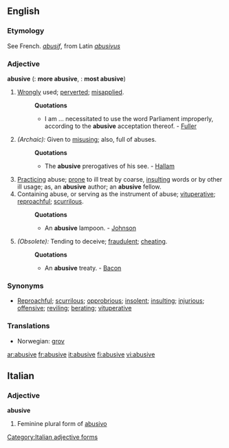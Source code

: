 ==English==

===Etymology===
See French. ''[[abusif]]'', from Latin ''[[abusivus]]''

===Adjective===
'''abusive'''  ({{compar}}: '''more abusive''', {{superl}}: '''most abusive''')

# [[Wrongly]] used; [[perverted]]; [[misapplied]].
#:'''Quotations'''
#:*I am ... necessitated to use the word Parliament improperly, according to the '''abusive''' acceptation thereof. - [[Fuller]]
#''(Archaic):'' Given to [[misusing]]; also, full of abuses.
#:'''Quotations'''
#:*The '''abusive''' prerogatives of his see. - [[Hallam]]
#[[Practicing]] abuse; [[prone]] to ill treat by coarse, [[insulting]] words or by other ill usage; as, an '''abusive''' author; an '''abusive''' fellow.
# Containing abuse, or serving as the instrument of abuse; [[vituperative]]; [[reproachful]]; [[scurrilous]].
#:'''Quotations'''
#:*An '''abusive''' lampoon. - [[Johnson]]
# ''(Obsolete):'' Tending to deceive; [[fraudulent]]; [[cheating]]. 
#:'''Quotations'''
#:*An '''abusive''' treaty. - [[Bacon]]

===Synonyms===
*[[Reproachful]]; [[scurrilous]]; [[opprobrious]]; [[insolent]]; [[insulting]]; [[injurious]]; [[offensive]]; [[reviling]]; [[berate| berating]]; [[vituperative]]

===Translations===
*Norwegian: [[grov]]

[[ar:abusive]]
[[fr:abusive]]
[[it:abusive]]
[[fi:abusive]]
[[vi:abusive]]

==Italian==

===Adjective===
'''abusive''' {{f}}

# Feminine plural form of [[abusivo]]
[[Category:Italian adjective forms]]
{{rfc-auto}}